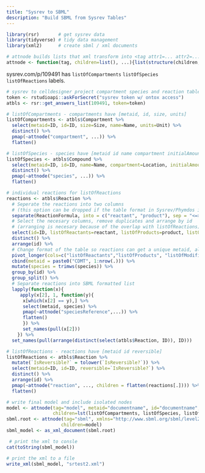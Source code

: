 ```yaml
---
title: "Sysrev to SBML"
description: "Build SBML from Sysrev Tables"
---
```


```r
library(rsr)       # get sysrev data
library(tidyverse) # tidy data management
library(xml2)      # create sbml / xml documents

# attnode builds lists that xml transform into <tag attr1=... attr2=.../>
attnode <- function(tag, children=list(), ...){list(structure(children, ...)) %>% set_names(tag)}
```

sysrev.com/p/109491 has `listOfCompartments` `listOfSpecies` `listOfReactions` labels.
```r
# sysrev to celldesigner project compartment species and reaction tables
token <- rstudioapi::askForSecret("sysrev token w/ ontox access")
atbls <- rsr::get_answers_list(109491, token=token)

# listOfCompartments - compartments have [metaid, id, size, units]
listOfCompartments <- atbls$Compartment %>% 
  select(metaid=ID, id=ID, size=Size, name=Name, units=Unit) %>% 
  distinct() %>%
  pmap(~attnode("compartment", ...)) %>%
  flatten()

# listOfSpecies - species have [metaid id name compartment initialAmount]
listOfSpecies <- atbls$Compound %>% 
  select(metaid=ID, id=ID, name=Name, compartment=Location, initialAmount=InitialConcentration) %>% 
  distinct() %>% 
  pmap(~attnode("species", ...)) %>%
  flatten()

# individual reactions for listOfReactions
reactions <- atbls$Reaction %>% 
  # Seperate the reactions into two columns 
  # (this option can be dropped if the table format in Sysrev/Phymdos is changed from 'ReactionFormula' to 'reactant' and 'product')
  separate(ReactionFormula, into = c("reactant", "product"), sep = "<=>") %>% 
  # Select the necesary columns, remove duplicates and arrange by id 
  # (arranging is necesary because of the overlap with listOfReactions)
  select(id=ID, listOfReactants=reactant, listOfProducts=product, listOfModifiers=Regulator) %>% 
  distinct() %>%
  arrange(id) %>%
  # Change format of the table so reactions can get a unique metaid, also group by id and split into list
  pivot_longer(cols=c("listOfReactants","listOfProducts", "listOfModifiers"), names_to = "type", values_to = "species") %>%
  cbind(metaid = paste0("CDMT", 1:nrow(.))) %>% 
  mutate(species = trimws(species)) %>% 
  group_by(id) %>% 
  group_split() %>% 
  # Separate reactions into SBML formatted list
  lapply(function(x){
     apply(x[2], 1, function(y){
      x[which(x[2] == y),] %>% 
      select(metaid, species) %>%
      pmap(~attnode("speciesReference",...)) %>% 
      flatten()
      }) %>%
      set_names(pull(x[2]))
    }) %>%
  set_names(pull(arrange(distinct(select(atbls$Reaction, ID)), ID)))

# listOfReactions - reactions have [metaid id reversible]
listOfReactions <- atbls$Reaction %>%
  mutate(`IsReversible?` = tolower(`IsReversible?`)) %>%
  select(metaid=ID, id=ID, reversible=`IsReversible?`) %>%
  distinct() %>%
  arrange(id) %>%
  pmap(~attnode("reaction", ..., children = flatten(reactions[.]))) %>%
  flatten()

# write final model and include isolated nodes 
model <- attnode(tag="model", metaid="documentname", id="documentname",
                 children=lst(listOfCompartments, listOfSpecies, listOfReactions))
sbml.root <- attnode(tag="sbml", xmlns="http://www.sbml.org/sbml/level2/version4", label=2, version=4,
                    children=model)
sbml_model <- as_xml_document(sbml.root)

 # print the xml to consle
cat(toString(sbml_model))

# print the xml to a file 
write_xml(sbml_model, "srtest2.xml")
```







